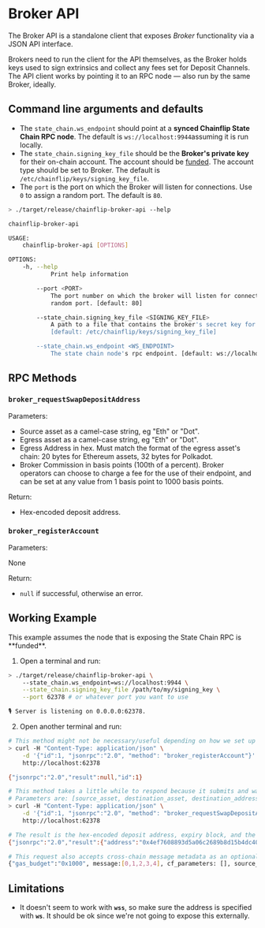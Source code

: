 
# Broker API

The Broker API is a standalone client that exposes _Broker_ functionality via a JSON API interface.&#x20;

Brokers need to run the client for the API themselves, as the Broker holds keys used to sign extrinsics and collect any fees set for Deposit Channels. The API client works by pointing it to an RPC node — also run by the same Broker, ideally.

## Command line arguments and defaults

- The `state_chain.ws_endpoint` should point at a **synced Chainflip State Chain RPC node**. The default is `ws://localhost:9944`assuming it is run locally.
- The `state_chain.signing_key_file` should be the **Broker's private key** for their on-chain account. The account should be [funded](http://127.0.0.1:5000/s/jk6cWeoa0h57DFwHlHoV/funding/funding#funding-your-account-via-the-validator-dashboard). The account type should be set to Broker. The default is `/etc/chainflip/keys/signing_key_file`.
- The `port` is the port on which the Broker will listen for connections. Use `0` to assign a random port. The default is `80`.

```bash
> ./target/release/chainflip-broker-api --help

chainflip-broker-api

USAGE:
    chainflip-broker-api [OPTIONS]

OPTIONS:
    -h, --help
            Print help information

        --port <PORT>
            The port number on which the broker will listen for connections. Use 0 to assing a
            random port. [default: 80]

        --state_chain.signing_key_file <SIGNING_KEY_FILE>
            A path to a file that contains the broker's secret key for signing extrinsics.
            [default: /etc/chainflip/keys/signing_key_file]

        --state_chain.ws_endpoint <WS_ENDPOINT>
            The state chain node's rpc endpoint. [default: ws://localhost:9944]
```

## RPC Methods

### `broker_requestSwapDepositAddress`

Parameters:

- Source asset as a camel-case string, eg "Eth" or "Dot".
- Egress asset as a camel-case string, eg "Eth" or "Dot".
- Egress Address in hex. Must match the format of the egress asset's chain: 20 bytes for Ethereum assets, 32 bytes for Polkadot.
- Broker Commission in basis points (100th of a percent). Broker operators can choose to charge a fee for the use of their endpoint, and can be set at any value from 1 basis point to 1000 basis points.&#x20;

Return:

- Hex-encoded deposit address.

### `broker_registerAccount`

Parameters:

None

Return:

- `null` if successful, otherwise an error.

## Working Example

<Callout type="info">
  This example assumes the node that is exposing the State Chain RPC is
  **funded**.
</Callout>

1. Open a terminal and run:

```bash
> ./target/release/chainflip-broker-api \
    --state_chain.ws_endpoint=ws://localhost:9944 \
    --state_chain.signing_key_file /path/to/my/signing_key \
    --port 62378 # or whatever port you want to use

🎙 Server is listening on 0.0.0.0:62378.
```

2. Open another terminal and run:

```bash
# This method might not be necessary/useful depending on how we set up the broker.
> curl -H "Content-Type: application/json" \
    -d '{"id":1, "jsonrpc":"2.0", "method": "broker_registerAccount"}' \
    http://localhost:62378

{"jsonrpc":"2.0","result":null,"id":1}

# This method takes a little while to respond because it submits and waits for finality. So make sure the request doesn't block.
# Parameters are: [source_asset, destination_asset, destination_address, broker_commission].
> curl -H "Content-Type: application/json" \
    -d '{"id":1, "jsonrpc":"2.0", "method": "broker_requestSwapDepositAddress", "params": ["Eth", "Flip","0xabababababababababababababababababababab", 0]}' \
    http://localhost:62378

# The result is the hex-encoded deposit address, expiry block, and the issued block.
{"jsonrpc":"2.0","result":{"address":"0x4ef7608893d5a06c2689b8d15b4dc400be0954f2",expiry_block:12345},"id":1}

# This request also accepts cross-chain message metadata as an optional fifth parameter:
{"gas_budget":"0x1000", message:[0,1,2,3,4], cf_parameters: [], source_address: "1A1zP1eP5QGefi2DMPTfTL5SLmv7DivfNa", source_chain: "Bitcoin"}
```

## Limitations

- It doesn't seem to work with **`wss`**, so make sure the address is specified with **`ws`**. It should be ok since we're not going to expose this externally.
